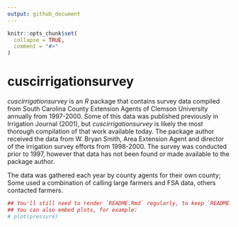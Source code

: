 ```yaml
---
output: github_document
---
```


<!-- README.md is generated from README.Rmd. Please edit that file -->

```r
knitr::opts_chunk$set(
  collapse = TRUE,
  comment = "#>"
)
```

# cuscirrigationsurvey

<!-- badges: start -->
<!-- badges: end -->

_cuscirrigationsurvey_ is an *R* package that contains survey data compiled from South Carolina County Extension Agents of Clemson University annually from 1997-2000. Some of this data was published previously in Irrigation Journal (2001), but _cuscirrigationsurvey_ is likely the most thorough compilation of that work available today. The package author received the data from W. Bryan Smith, Area Extension Agent and director of the irrigation survey efforts from 1998-2000. The survey was conducted prior to 1997, however that data has not been found or made available to the package author.


The data was gathered each year by county agents for their own county;  Some used a combination of calling large farmers and FSA data, others contacted farmers.  

```r
## You'll still need to render `README.Rmd` regularly, to keep `README.md` up-to-date.
## You can also embed plots, for example:
# plot(pressure)
```


